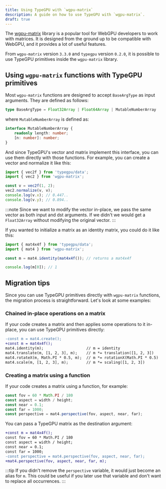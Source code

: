 ```yaml
---
title: Using TypeGPU with `wgpu-matrix`
description: A guide on how to use TypeGPU with `wgpu-matrix`.
draft: true
---
```


The [wgpu-matrix](https://github.com/greggman/wgpu-matrix) library is a popular tool for WebGPU developers to work with matrices.
It is designed from the ground up to be compatible with WebGPU, and it provides a lot of useful features.

From `wgpu-matrix` version `3.3.0` and `typegpu` version `0.2.0`, it is possible to use TypeGPU primitives inside the `wgpu-matrix` library.

## Using `wgpu-matrix` functions with TypeGPU primitives

Most `wgpu-matrix` functions are designed to accept `BaseArgType` as input arguments. They are defined as follows:

```ts
type BaseArgType = Float32Array | Float64Array | MutableNumberArray
```

where `MutableNumberArray` is defined as:

```ts
interface MutableNumberArray {
	readonly length: number;
	[n: number]: number;
}
```

And since TypeGPU's vector and matrix implement this interface, you can use them directly with those functions.
For example, you can create a vector and normalize it like this:

```ts
import { vec2f } from 'typegpu/data';
import { vec2 } from 'wgpu-matrix';

const v = vec2f(1, 2);
vec2.normalize(v, v);
console.log(v.x); // 0.447..
console.log(v.y); // 0.894..
```

:::note
Since we want to modify the vector in-place, we pass the same vector as both input and dst arguments.
If we didn't we would get a `Float32Array` without modifying the original vector.
:::

If you wanted to initialize a matrix as an identity matrix, you could do it like this:

```ts
import { mat4x4f } from 'typegpu/data';
import { mat4 } from 'wgpu-matrix';

const m = mat4.identity(mat4x4f()); // returns a mat4x4f

console.log(m[0]); // 1
```

## Migration tips

Since you can use TypeGPU primitives directly with `wgpu-matrix` functions, the migration process is straightforward.
Let's look at some examples:

### Chained in-place operations on a matrix

If your code creates a matrix and then applies some operations to it in-place, you can use TypeGPU primitives directly:

```diff lang=ts
-const m = mat4.create();
+const m = mat4x4f();
mat4.identity(m);                   // m = identity
mat4.translate(m, [1, 2, 3], m);    // m *= translation([1, 2, 3])
mat4.rotateX(m, Math.PI * 0.5, m);  // m *= rotationX(Math.PI * 0.5)
mat4.scale(m, [1, 2, 3], m);        // m *= scaling([1, 2, 3])
```

### Creating a matrix using a function

If your code creates a matrix using a function, for example:

```ts
const fov = 60 * Math.PI / 180
const aspect = width / height;
const near = 0.1;
const far = 1000;
const perspective = mat4.perspective(fov, aspect, near, far);
```

You can pass a TypeGPU matrix as the destination argument:

```diff lang=ts
+const m = mat4x4f();
const fov = 60 * Math.PI / 180
const aspect = width / height;
const near = 0.1;
const far = 1000;
-const perspective = mat4.perspective(fov, aspect, near, far);
+mat4.perspective(fov, aspect, near, far, m);
```

:::tip
If you didn't remove the `perspective` variable, it would just become an alias for `m`.
This could be useful if you later use that variable and don't want to replace all occurrences.
:::
